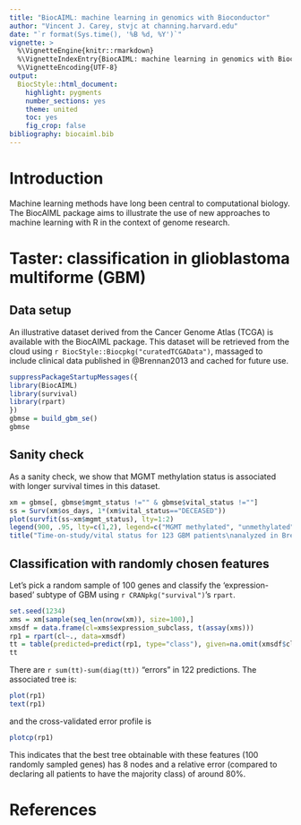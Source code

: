 ```yaml
---
title: "BiocAIML: machine learning in genomics with Bioconductor"
author: "Vincent J. Carey, stvjc at channing.harvard.edu"
date: "`r format(Sys.time(), '%B %d, %Y')`"
vignette: >
  %\VignetteEngine{knitr::rmarkdown}
  %\VignetteIndexEntry{BiocAIML: machine learning in genomics with Bioconductor}
  %\VignetteEncoding{UTF-8}
output:
  BiocStyle::html_document:
    highlight: pygments
    number_sections: yes
    theme: united
    toc: yes
    fig_crop: false
bibliography: biocaiml.bib
---
```


# Introduction

Machine learning methods have long been central to computational
biology.  The BiocAIML package aims to illustrate the use
of new approaches to machine learning with R in the
context of genome research.

# Taster: classification in glioblastoma multiforme (GBM)

## Data setup

An illustrative dataset derived from the Cancer Genome Atlas (TCGA)
is available with the BiocAIML package.  This dataset will
be retrieved from the cloud using `r BiocStyle::Biocpkg("curatedTCGAData")`,
massaged to include clinical data published in
@Brennan2013
and cached for future use.

```r
suppressPackageStartupMessages({
library(BiocAIML)
library(survival)
library(rpart)
})
gbmse = build_gbm_se()
gbmse
```

## Sanity check

As a sanity check, we show that MGMT methylation status is
associated with longer survival times in this dataset.

```r
xm = gbmse[, gbmse$mgmt_status !="" & gbmse$vital_status !=""]
ss = Surv(xm$os_days, 1*(xm$vital_status=="DECEASED"))
plot(survfit(ss~xm$mgmt_status), lty=1:2)
legend(900, .95, lty=c(1,2), legend=c("MGMT methylated", "unmethylated"))
title("Time-on-study/vital status for 123 GBM patients\nanalyzed in Brennan et al. PMID 24120142")
```

## Classification with randomly chosen features

Let's pick a random sample of 100 genes and classify the
'expression-based' subtype of GBM using `r CRANpkg("survival")`'s
`rpart`.

```r
set.seed(1234)
xms = xm[sample(seq_len(nrow(xm)), size=100),]
xmsdf = data.frame(cl=xms$expression_subclass, t(assay(xms)))
rp1 = rpart(cl~., data=xmsdf)
tt = table(predicted=predict(rp1, type="class"), given=na.omit(xmsdf$cl))
tt
```
There are `r sum(tt)-sum(diag(tt))` "errors" in 122 predictions.
The associated tree is:
```r
plot(rp1)
text(rp1)
```
and the cross-validated error profile is
```r
plotcp(rp1)
```
This indicates that the best tree obtainable with these
features (100 randomly sampled genes) has 8 nodes and a relative
error (compared to declaring all patients to have the majority
class) of around 80%.  



# References
